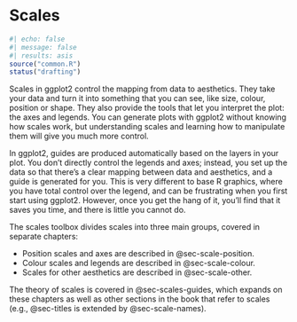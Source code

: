 # Scales {#sec-scales .unnumbered}

```r
#| echo: false
#| message: false
#| results: asis
source("common.R")
status("drafting")
```

\index{Scales}

Scales in ggplot2 control the mapping from data to aesthetics.
They take your data and turn it into something that you can see, like size, colour, position or shape.
They also provide the tools that let you interpret the plot: the axes and legends.
You can generate plots with ggplot2 without knowing how scales work, but understanding scales and learning how to manipulate them will give you much more control.

In ggplot2, guides are produced automatically based on the layers in your plot.
You don't directly control the legends and axes; instead, you set up the data so that there's a clear mapping between data and aesthetics, and a guide is generated for you.
This is very different to base R graphics, where you have total control over the legend, and can be frustrating when you first start using ggplot2.
However, once you get the hang of it, you'll find that it saves you time, and there is little you cannot do.

The scales toolbox divides scales into three main groups, covered in separate chapters:

-   Position scales and axes are described in @sec-scale-position.
-   Colour scales and legends are described in @sec-scale-colour.
-   Scales for other aesthetics are described in @sec-scale-other.

The theory of scales is covered in @sec-scales-guides, which expands on these chapters as well as other sections in the book that refer to scales (e.g., @sec-titles is extended by @sec-scale-names).
